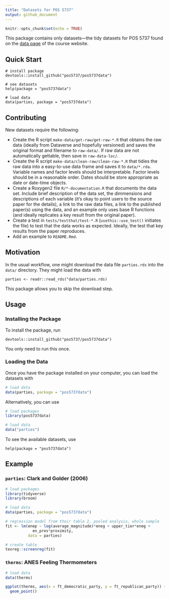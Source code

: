 ```yaml
---
title: "Datasets for POS 5737"
output: github_document
---
```


```r
knitr::opts_chunk$set(echo = TRUE)
```

This package contains only datasets---the tidy datasets for POS 5737 found on the [data page](https://pos5737.github.io/data.html) of the course website.

## Quick Start

```
# install package
devtools::install_github("pos5737/pos5737data")

# see datasets
help(package = "pos5737data")

# load data
data(parties, package = "pos5737data")
```

## Contributing

New datasets require the following:

- Create the R script `make-data/get-raw/get-raw-*.R` that obtains the raw data (ideally from Dataverse and hopefully versioned) and saves the original format and filename to `raw-data/`. If raw data are not automatically gettable, then save in `raw-data-loc/`.
- Create the R script `make-data/clean-raw/clean-raw-*.R` that tidies the raw data into a easy-to-use data frame and saves it to `data/*.rda`. Variable names and factor levels should be interpretable. Factor levels should be in a reasonable order. Dates should be store appropriate as date or date-time objects. 
- Create a Roxygen2 file `R/*-documentation.R` that documents the data set. Include brief description of the data set, the dimmensions and descriptions of each variable (it's okay to point users to the source paper for the details), a link to the raw data files, a link to the published paper(s) using the data, and an example only uses base R functions (and ideally replicates a key result from the original paper).
- Create a test in `tests/testthat/test-*.R` (`usethis::use_test()` initiates the file) to test that the data works as expected. Ideally, the test that key results from the paper reproduces.
- Add an example to `README.Rmd`.

## Motivation

In the usual workflow, one might download the data file `parties.rds` into the `data/` directory. They might load the data with

```
parties <- readr::read_rds("data/parties.rds)
```

This package allows you to skip the download step.

## Usage

### Installing the Package

To install the package, run 

```
devtools::install_github("pos5737/pos5737data")
```

You only need to run this once.

### Loading the Data

Once you have the package installed on your computer, you can load the datasets with

```r
# load data
data(parties, package = "pos5737data")
```

Alternatively, you can use

```r
# load packages
library(pos5737data)

# load data
data("parties")
```

To see the available datasets, use

```
help(package = "pos5737data")
```

## Example

### `parties`: Clark and Golder (2006)

```r
# load packages
library(tidyverse)
library(broom)

# load data
data(parties, package = "pos5737data")

# regression model from their table 2, pooled analysis, whole sample
fit <- lm(enep ~ log(average_magnitude)*eneg + upper_tier*eneg + 
            en_pres*proximity, 
          data = parties)

# create table
texreg::screenreg(fit)
```

### `therms`: ANES Feeling Thermometers

```r
# load data
data(therms)

ggplot(therms, aes(x = ft_democratic_party, y = ft_republican_party)) +
  geom_point()
```



